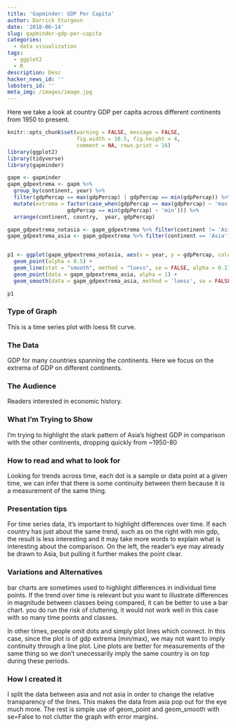 ```yaml
---
title: 'Gapminder: GDP Per Capita'
author: Darrick Sturgeon
date: '2018-06-14'
slug: gapminder-gdp-per-capita
categories:
  - data visualization
tags:
  - ggplot2
  - R
description: Desc
hacker_news_id: ''
lobsters_id: ''
meta_img: /images/image.jpg
---
```


Here we take a look at country GDP per capita across different continents from 1950 to present.

<!--display settings and libraries-->
```r
knitr::opts_chunk$set(warning = FALSE, message = FALSE, 
                      fig.width = 10.5, fig.height = 4, 
                      comment = NA, rows.print = 16)
library(ggplot2)
library(tidyverse)
library(gapminder)
```

```r
gapm <- gapminder
gapm_gdpextrema <- gapm %>% 
  group_by(continent, year) %>%
  filter(gdpPercap == max(gdpPercap) | gdpPercap == min(gdpPercap)) %>%
  mutate(extrema = factor(case_when(gdpPercap == max(gdpPercap) ~ 'max',
                   gdpPercap == min(gdpPercap) ~ 'min'))) %>%
  arrange(continent, country,  year, gdpPercap)
```

```r
gapm_gdpextrema_notasia <- gapm_gdpextrema %>% filter(continent != 'Asia')
gapm_gdpextrema_asia <- gapm_gdpextrema %>% filter(continent == 'Asia')


p1 <- ggplot(gapm_gdpextrema_notasia, aes(x = year, y = gdpPercap, color = continent)) +
  geom_point(alpha = 0.5) +
  geom_line(stat = "smooth", method = "loess", se = FALSE, alpha = 0.2) +
  geom_point(data = gapm_gdpextrema_asia, alpha = 1) +
  geom_smooth(data = gapm_gdpextrema_asia, method = 'loess', se = FALSE, alpha = 1) + facet_wrap(~extrema)

p1
```

### Type of Graph

This is a time series plot with loess fit curve.

### The Data

GDP for many countries spanning the continents.  Here we focus on the extrema of GDP on different continents.

### The Audience

Readers interested in economic history.

### What I'm Trying to Show

I'm trying to highlight the stark pattern of Asia's highest GDP in comparison with the other continents, dropping quickly from ~1950-80

### How to read and what to look for

Looking for trends across time, each dot is a sample or data point at a given time, we can infer that there is some continuity between them because it is a measurement of the same thing.

### Presentation tips

For time series data, it's important to highlight differences over time.  If each country has just about the same trend, such as on the right with min gdp, the result is less interesting and it may take more words to explain what is interesting about the comparison.  On the left, the reader's eye may already be drawn to Asia, but pulling it further makes the point clear.

### Variations and Alternatives

bar charts are sometimes used to highlight differences in individual time points.  If the trend over time is relevant but you want to illustrate differences in magnitude between classes being compared, it can be better to use a bar chart.  you do run the risk of cluttering, it would not work well in this case with so many time points and classes.   

In other times, people omit dots and simply plot lines which connect.  In this case, since the plot is of gdp extrema (min/max), we may not want to imply continuity through a line plot.  Line plots are better for measurements of the same thing so we don't unecessarily imply the same country is on top during these periods.

### How I created it

I split the data between asia and not asia in order to change the relative transparency of the lines.  This makes the data from asia pop out for the eye much more.  The rest is simple use of geom_point and geom_smooth with se=False to not clutter the graph with error margins.


